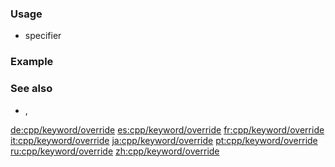 {{cpp/identifier with special meaning/title|{{tt|override}} {{mark since c++11}}}}
{{cpp/keyword/navbar}}

===Usage===
* {{ltt|cpp/language/override}} specifier

===Example===
{{source|
struct b
{
    void f0() {};
    void f1() {};
    virtual void f2() {};
    virtual void f3() {};
    virtual void f4() {};
    virtual void f5() {};
};

struct d : b
{
    void f0() {};                        // OK. Neither: b::f0 nor d::f0 are virtual.
    void f1() override {};               // Error: cannot override non-virtual b::f1.
    void f2() override {};               // OK. Member function d::f2 is virtual.
    virtual void f3() {};                // OK. Specifier 'override'  is optional.
    virtual void f4() override {};       // OK. 'override' ensures b::f4 is virtual.
    virtual void f5() override final {}; // OK. d::f5 is both overriden and final.
};
}}

===See also===
* {{ltt|cpp/keyword/virtual}}, {{ltt|cpp/identifier with special meaning/final}}

[[de:cpp/keyword/override]]
[[es:cpp/keyword/override]]
[[fr:cpp/keyword/override]]
[[it:cpp/keyword/override]]
[[ja:cpp/keyword/override]]
[[pt:cpp/keyword/override]]
[[ru:cpp/keyword/override]]
[[zh:cpp/keyword/override]]